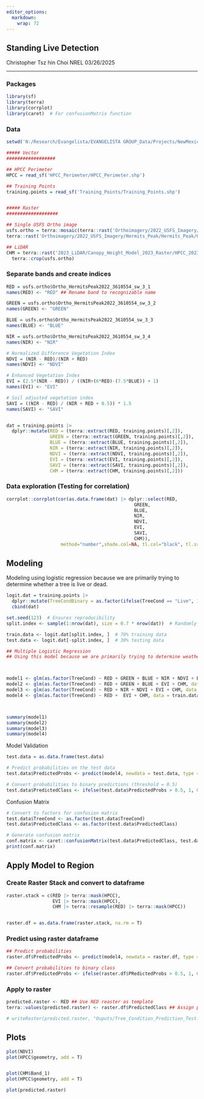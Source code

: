```yaml
---
editor_options: 
  markdown: 
    wrap: 72
---
```


## Standing Live Detection

Christopher Tsz hin Choi NREL 03/26/2025

------------------------------------------------------------------------

### Packages

```r
library(sf)
library(terra)
library(corrplot)
library(caret)  # For confusionMatrix function
```

### Data

```r
setwd('N:/Research/Evangelista/EVANGELISTA GROUP_Data/Projects/NewMexicoHighlands/2025_Work/HPCC_Tree_Survival_Project/GIS Data')

##### Vector
##################

## HPCC Perimeter
HPCC = read_sf('HPCC_Perimeter/HPCC_Perimeter.shp')

## Training Points
training.points = read_sf('Training_Points/Training_Points.shp')


##### Raster
###################

## Single USFS Ortho image
usfs.ortho = terra::mosaic(terra::rast('Orthoimagery/2022_USFS_Imagery/Hermits_Peak/Hermits_Peak/Ortho_HermitsPeak2022_3610554_sw_3.tif'),
terra::rast('Orthoimagery/2022_USFS_Imagery/Hermits_Peak/Hermits_Peak/Ortho_HermitsPeak2022_3610554_sw_4.tif'))

## LiDAR
CHM = terra::rast('2023_LiDAR/Canopy_Height_Model_2023_Raster/HPCC_2023_chm.tif') |>
  terra::crop(usfs.ortho)
```

### Separate bands and create indices

```r
RED = usfs.ortho$Ortho_HermitsPeak2022_3610554_sw_3_1
names(RED) <- "RED" ## Rename band to recognizable name

GREEN = usfs.ortho$Ortho_HermitsPeak2022_3610554_sw_3_2
names(GREEN) <- "GREEN"

BLUE = usfs.ortho$Ortho_HermitsPeak2022_3610554_sw_3_3
names(BLUE) <- "BLUE"

NIR = usfs.ortho$Ortho_HermitsPeak2022_3610554_sw_3_4
names(NIR) <- "NIR"

# Normalized Difference Vegetation Index
NDVI = (NIR - RED)/(NIR + RED)
names(NDVI) <- "NDVI"

# Enhanced Vegetation Index
EVI = (2.5*(NIR - RED)) / ((NIR+(6*RED)-(7.5*BLUE)) + 1)
names(EVI) <- "EVI"

# Soil adjusted vegetation index
SAVI = ((NIR - RED) / (NIR + RED + 0.5)) * 1.5
names(SAVI) <- "SAVI"


dat = training.points |>
  dplyr::mutate(RED = (terra::extract(RED, training.points)[,2]),
                GREEN = (terra::extract(GREEN, training.points)[,2]),
                BLUE = (terra::extract(BLUE, training.points)[,2]),
                NIR = (terra::extract(NIR, training.points)[,2]),
                NDVI = (terra::extract(NDVI, training.points)[,2]),
                EVI = (terra::extract(EVI, training.points)[,2]),
                SAVI = (terra::extract(SAVI, training.points)[,2]),
                CHM = (terra::extract(CHM, training.points)[,2]))
```

### Data exploration (Testing for correlation)

```r
corrplot::corrplot(cor(as.data.frame(dat) |> dplyr::select(RED, 
                                               GREEN,
                                               BLUE,
                                               NIR,
                                               NDVI,
                                               EVI,
                                               SAVI,
                                               CHM)),
                    method="number",shade.col=NA, tl.col="black", tl.srt=45)
```

## Modeling

Modeling using logistic regression because we are primarily trying to
determine whether a tree is live or dead.

```r
logit.dat = training.points |>
  dplyr::mutate(TreeCondBinary = as.factor(ifelse(TreeCond == "Live", 1, 0))) |>
  cbind(dat)

set.seed(123)  # Ensures reproducibility
split.index <- sample(1:nrow(dat), size = 0.7 * nrow(dat))  # Randomly select 70% of rows

train.data <- logit.dat[split.index, ]  # 70% training data
test.data <- logit.dat[-split.index, ]  # 30% testing data

## Multiple Logistic Regression
## Using this model because we are primarily trying to determine weather a tree is live or dead



model1 <- glm(as.factor(TreeCond) ~ RED + GREEN + BLUE + NIR + NDVI + EVI + SAVI + CHM, data = train.data, family = "binomial")
model2 <- glm(as.factor(TreeCond) ~ RED + GREEN + BLUE + EVI + CHM, data = train.data, family = "binomial")
model3 <- glm(as.factor(TreeCond) ~ RED + NIR + NDVI + EVI + CHM, data = train.data, family = "binomial")
model4 <- glm(as.factor(TreeCond) ~ RED +  EVI + CHM, data = train.data, family = "binomial")



summary(model1)
summary(model2)
summary(model3)
summary(model4)

```

Model Validation

```r

test.data = as.data.frame(test.data)

# Predict probabilities on the test data
test.data$PredictedProbs <- predict(model4, newdata = test.data, type = "response")

# Convert probabilities to binary predictions (threshold = 0.5)
test.data$PredictedClass <- ifelse(test.data$PredictedProbs > 0.5, 1, 0)
```

Confusion Matrix

```r
# Convert to factors for confusion matrix
test.data$TreeCond <- as.factor(test.data$TreeCond)
test.data$PredictedClass <- as.factor(test.data$PredictedClass)

# Generate confusion matrix
conf.matrix <- caret::confusionMatrix(test.data$PredictedClass, test.data$TreeCondBinary)
print(conf.matrix)
```


## Apply Model to Region

### Create Raster Stack and convert to dataframe
```r
raster.stack = c(RED |> terra::mask(HPCC),
                 EVI |> terra::mask(HPCC),
                 CHM |> terra::resample(RED) |> terra::mask(HPCC))


raster.df = as.data.frame(raster.stack, na.rm = T)

```
### Predict using raster dataframe
```r
## Predict probabilities
raster.df$PredictedProbs <- predict(model4, newdata = raster.df, type = 'response')

## Convert probabilities to binary class
raster.df$PredictedProbs <- ifelse(raster.df$PRedictedProbs > 0.5, 1, 0)
```

### Apply to raster
```r
predicted.raster <- RED ## Use RED reaster as template
terra::values(predicted.raster) <- raster.df$PredictedClass ## Assign prediction

# writeRaster(predicted.raster, "Ouputs/Tree_Condition_Prediction_Test.tif", foramt = 'GTiff', overwrite = T)

```

## Plots

```r
plot(NDVI)
plot(HPCC$geometry, add = T)


plot(CHM$Band_1)
plot(HPCC$geometry, add = T)

plot(predicted.raster)
```
